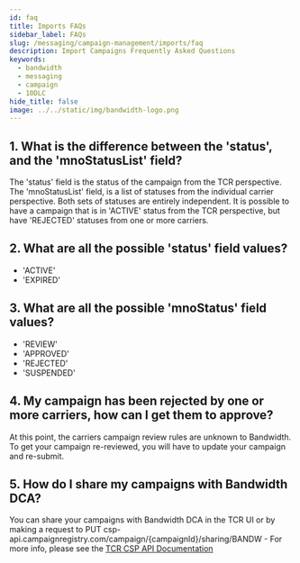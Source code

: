 ```yaml
---
id: faq
title: Imports FAQs
sidebar_label: FAQs
slug: /messaging/campaign-management/imports/faq
description: Import Campaigns Frequently Asked Questions
keywords:
  - bandwidth
  - messaging
  - campaign
  - 10DLC
hide_title: false
image: ../../static/img/bandwidth-logo.png
---
```


## 1. What is the difference between the 'status', and the 'mnoStatusList' field?
The 'status' field is the status of the campaign from the TCR perspective. 
The 'mnoStatusList' field, is a list of statuses from the individual carrier perspective. Both sets of statuses are entirely independent. 
It is possible to have a campaign that is in 'ACTIVE' status from the TCR perspective, but have 'REJECTED' statuses from one or more carriers.

## 2. What are all the possible 'status' field values?
* 'ACTIVE'
* 'EXPIRED'

## 3. What are all the possible 'mnoStatus' field values?
* 'REVIEW'
* 'APPROVED'
* 'REJECTED'
* 'SUSPENDED'

## 4. My campaign has been rejected by one or more carriers, how can I get them to approve?
At this point, the carriers campaign review rules are unknown to Bandwidth. To get your campaign re-reviewed, you will have to update your campaign and re-submit.

## 5. How do I share my campaigns with Bandwidth DCA?
You can share your campaigns with Bandwidth DCA in the TCR UI or by making a request to PUT csp-api.campaignregistry.com/campaign/{campaignId}/sharing/BANDW - For more info, please see the [TCR CSP API Documentation](https://csp-api.campaignregistry.com/v1/restAPI)
